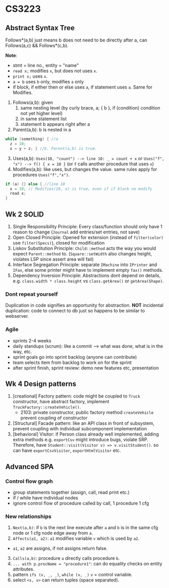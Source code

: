 # CS3223

## Abstract Syntax Tree

Follows*(a,b) just means b does not need to be directly after a, can Follows(a,c) && Follows*(c,b).


**Note**:
- stmt = line no., entity = "name"
- `read x;` modifies `x`, but does not uses `x`.
- `print x;` uses `x`.
- `a = b` uses `b` only, modifies `a` only
- if block, if either then or else uses `a`, if statement uses `a`. Same for Modifies.


1. Follows(a,b): given
    1. same nesting level (by curly brace, a; \{ b \}, if (condition) condition not yet higher level)
    2. in same statement list
    3. statement b appears right after a
2. Parent(a,b): b is nested in a
  ```c
  while (something) { //a
    z = 10;
    x = y + z; } //b. Parent(a,b) is true.
  ```
3. Uses(a,b): `Uses(10, "count") --> line 10: _ = count + x` or `Uses("f", "x") --> f() { x = 10 }` (or `f` calls another procedure that uses `x`)
4. Modifies(a,b): like uses, but changes the value. same rules apply for procedures `Uses("f","x")`.
  ```c
  if (a) {} else { //line 10
    x = 10; // Modifies(10, x) is true, even if if block no modify
    read x; 
  }
  ```

## Wk 2 SOLID

1. Single Responsibility Principle: Every class/function should only have 1 reason to change (`Journal` add entries/set entries, not save)
2. Open Closed Principle: Opened for extension (instead of `filter(color)` use `filter(Specs)`), closed for modification
3. Liskov Substitution Principle: `Child::method` acts the way you would expect `Parent::method` to. (`Square::setWidth` also changes height, violates LSP since assert area will fail)
4. Interface Segregation Principle: separate `IMachine` into `IPrinter` and `IFax`, else some printer might have to implement empty `fax()` methods.
5. Dependency Inversion Principle: Abstractions dont depend on details, e.g. `class.width * class.height` vs `class.getArea()` or `getArea(Shape)`.

### Dont repeat yourself
Duplication in code signifies an opportunity for abstraction. **NOT** incidental duplication: code to connect to db just so happens to be similar to webserver.

### Agile
- sprints 2-4 weeks
- daily standups (scrum): like a commit --> what was done, what is in the way, etc.
- sprint goals go into sprint backlog (anyone can contribute)
- team selects item from backlog to work on for the sprint
- after sprint finish, sprint review: demo new features etc, presentation

## Wk 4 Design patterns

1. [creational] Factory pattern: code might be coupled to `Truck` constructor, have abstract factory, implement `TruckFactory::createVehicle()`.
    - 2103: private constructor, public factory method `createVehicle` prevent coupling of constructor
2. [Structural] Facade pattern: like an API class in front of subsystem, prevent coupling with individual subcomponent implementation
3. [behavioral] Visitor: if Person class already well implemented, adding extra methods e.g. `exportCsv` might introduce bugs, violate SRP.
    Therefore, have `Student::visit(Visitor v) => v.visitStudent()`. so can have `exportCsvVisitor`, `exportHtmlVisitor` etc.
  
## Advanced SPA 

### Control flow graph

- group statements together (assign, call, read print etc.)
- if / while have individual nodes
- ignore control flow of procedure called by call, 1 procedure 1 cfg

### New relationships

1. `Next(a,b)`: if `b` is the next line execute after `a` and `b` is in the same cfg node or 1 cfg node edge away from `a`.
2. `Affects(a1, a2)`: `a1` modifies variable `v` which is used by `a2`.
  - `a1`, `a2` are assigns, if not assigns return false.
3. `Calls(a,b)`: procedure `a` directly calls procedure `b`.
4. `... with p.procName = "procedure1"`: can do equality checks on entity attributes.
5. pattern `ifs (v, _, _)`, `while (v, _)` `v` = control variable.
6. select `<s, v>` can return tuples (space separated).
